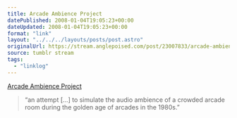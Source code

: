 ```yaml
---
title: Arcade Ambience Project
datePublished: 2008-01-04T19:05:23+00:00
dateUpdated: 2008-01-04T19:05:23+00:00
format: "link"
layout: "../../../layouts/posts/post.astro"
originalUrl: https://stream.anglepoised.com/post/23007833/arcade-ambience-project
source: tumblr stream
tags:
  - "linklog"
---
```


[Arcade Ambience Project][1]

> &ldquo;an attempt [&hellip;] to simulate the audio ambience of a crowded arcade room during the golden age of arcades in the 1980s.&rdquo;

[1]: http://arcade.hofle.com/
